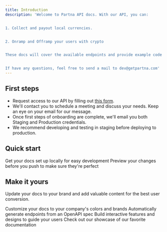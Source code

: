 ```yaml
---
title: Introduction
description: 'Welcome to Partna API docs. With our API, you can:


1. Collect and payout local currencies. 


2. Onramp and Offramp your users with crypto


These docs will cover the available endpoints and provide example code for using the API. They will hopefully help you build your product and use case seamlessly. 


If have any questions, feel free to send a mail to dev@getpartna.com'
---
```



## First steps

- Request access to our API by filling out [this form](https://forms.getpartna.com/get-started).
- We'll contact you to schedule a meeting and discuss your needs. Keep an eye on your email for our message.
- Once first steps of onboarding are complete, we'll email you both Staging and Production credentials.
- We recommend developing and testing in staging before deploying to production.




## Quick start

<CardGroup cols={2}>
  <Card
    title="Edit Your Docs"
    icon="pen-to-square"
    href="https://mintlify.com/docs/quickstart"
  >
    Get your docs set up locally for easy development
  </Card>
  <Card
    title="Preview Changes"
    icon="image"
    href="https://mintlify.com/docs/development"
  >
    Preview your changes before you push to make sure they're perfect
  </Card>
</CardGroup>

## Make it yours

Update your docs to your brand and add valuable content for the best user conversion.

<CardGroup cols={2}>
  <Card
    title="Customize Style"
    icon="palette"
    href="https://mintlify.com/docs/settings/global"
  >
    Customize your docs to your company's colors and brands
  </Card>
  <Card
    title="Reference APIs"
    icon="code"
    href="https://mintlify.com/docs/api-playground/openapi"
  >
    Automatically generate endpoints from an OpenAPI spec
  </Card>
  <Card
    title="Add Components"
    icon="screwdriver-wrench"
    href="https://mintlify.com/docs/components/accordion"
  >
    Build interactive features and designs to guide your users
  </Card>
  <Card
    title="Get Inspiration"
    icon="stars"
    href="https://mintlify.com/customers"
  >
    Check out our showcase of our favorite documentation
  </Card>
</CardGroup>
